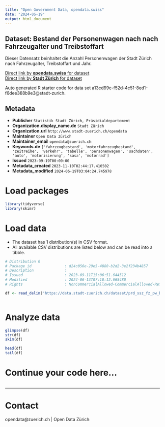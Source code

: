 ```yaml
---
title: "Open Government Data, opendata.swiss"
date: "2024-06-19"
output: html_document
---
```


## Dataset: Bestand der Personenwagen nach nach Fahrzeugalter und Treibstoffart

Dieser Datensatz beinhaltet die Anzahl Personenwagen der Stadt Zürich nach Fahrzeugalter, Treibstoffart und Jahr. 


[Direct link by **opendata.swiss** for dataset](https://opendata.swiss/de/dataset/bestand-der-personenwagen-nach-nach-fahrzeugalter-treibstoffart-und-jahr-seit-2002)<br>
[Direct link by **Stadt Zürich** for dataset](https://data.stadt-zuerich.ch/dataset/prd_ssz_fz_pw_bestand_jahr_treibstoff_fahrzeugalter_od2002)

Auto generated R starter code for data set a13cd99c-f52d-4c51-8ed1-f6dee388b9e3@stadt-zurich.

## Metadata

- **Publisher** `Statistik Stadt Zürich, Präsidialdepartement`
- **Organization.display_name.de** `Stadt Zürich`
- **Organization.url** `http://www.stadt-zuerich.ch/opendata`
- **Maintainer** `Open Data Zürich`
- **Maintainer_email** `opendata@zuerich.ch`
- **Keywords.de** `['fahrzeugbestand', 'motorfahrzeugbestand', 'zeitreihe', 'verkehr', 'tabelle', 'personenwagen', 'sachdaten', 'auto', 'motorisierung', 'sasa', 'motorrad']`
- **Issued** `2023-09-19T00:00:00`
- **Metadata_created** `2023-11-10T02:44:17.410502`
- **Metadata_modified** `2024-06-19T03:04:24.745978`


# Load packages

```r

library(tidyverse)
library(skimr)

```

# Load data

-   The dataset has 1 distribution(s) in CSV format.
-   All available CSV distributions are listed below and can be read into a tibble.

```r

# Distribution 0
# Package_id               : d24c056e-29e5-4880-b2d2-3e2f234b4857
# Description              : 
# Issued                   : 2023-09-11T15:06:51.644512
# Modified                 : 2024-06-13T07:10:12.665480
# Rights                   : NonCommercialAllowed-CommercialAllowed-ReferenceNotRequired

df <- read_delim('https://data.stadt-zuerich.ch/dataset/prd_ssz_fz_pw_bestand_jahr_treibstoff_fahrzeugalter_od2002/download/VER200OD2002.csv')



```

# Analyze data

```r

glimpse(df)
str(df)
skim(df)

head(df)
tail(df)

```

# Continue your code here...

```r

```

------------------------------------------------------------------------

# Contact

opendata@zuerich.ch | Open Data Zürich
